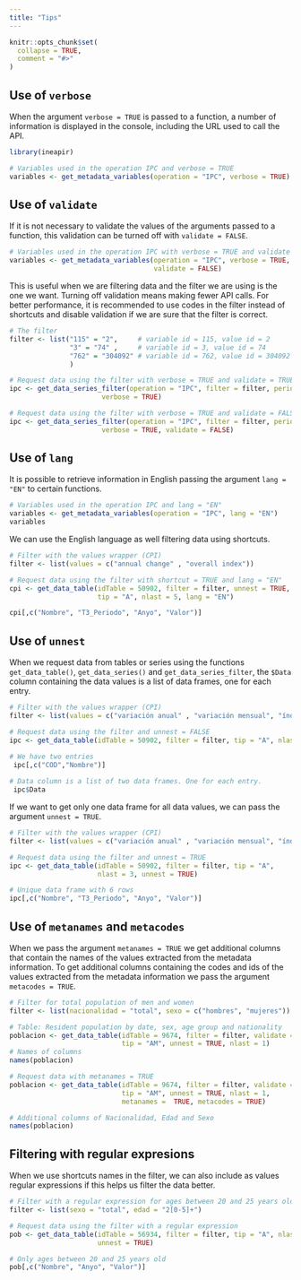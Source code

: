 ```yaml
---
title: "Tips"
---
```


```r
knitr::opts_chunk$set(
  collapse = TRUE,
  comment = "#>"
)
```

## Use of `verbose`

When the argument `verbose = TRUE` is passed to a function, a number of 
information is displayed in the console, including the URL used to call the API.

```r
library(ineapir)

# Variables used in the operation IPC and verbose = TRUE
variables <- get_metadata_variables(operation = "IPC", verbose = TRUE)
```

## Use of `validate`
If it is not necessary to validate the values of the arguments passed to a
function, this validation can be turned off with `validate = FALSE`.

```r
# Variables used in the operation IPC with verbose = TRUE and validate = FALSE
variables <- get_metadata_variables(operation = "IPC", verbose = TRUE,
                                    validate = FALSE)
```

This is useful when we are filtering data and the filter we are using is
the one we want. Turning off validation means making fewer API calls.
For better performance, it is recommended to use codes in the filter instead
of shortcuts and disable validation if we are sure that the filter is correct.

```r
# The filter 
filter <- list("115" = "2",     # variable id = 115, value id = 2
               "3" = "74" ,     # variable id = 3, value id = 74
               "762" = "304092" # variable id = 762, value id = 304092
               )

# Request data using the filter with verbose = TRUE and validate = TRUE
ipc <- get_data_series_filter(operation = "IPC", filter = filter, periodicity = 1,
                       verbose = TRUE)

# Request data using the filter with verbose = TRUE and validate = FALSE
ipc <- get_data_series_filter(operation = "IPC", filter = filter, periodicity = 1,
                       verbose = TRUE, validate = FALSE)
```

## Use of `lang`
It is possible to retrieve information in English passing the argument
`lang = "EN"` to certain functions.

```r
# Variables used in the operation IPC and lang = "EN"
variables <- get_metadata_variables(operation = "IPC", lang = "EN")
variables
```


We can use the English language as well filtering data using shortcuts.

```r
# Filter with the values wrapper (CPI)
filter <- list(values = c("annual change" , "overall index"))

# Request data using the filter with shortcut = TRUE and lang = "EN"
cpi <- get_data_table(idTable = 50902, filter = filter, unnest = TRUE,
                      tip = "A", nlast = 5, lang = "EN")

cpi[,c("Nombre", "T3_Periodo", "Anyo", "Valor")]
```

## Use of `unnest`
When we request data from tables or series using the functions
`get_data_table()`, `get_data_series()` and `get_data_series_filter`, the
`$Data` column containing the data values is a list of data frames, one for each
 entry.

```r
# Filter with the values wrapper (CPI)
filter <- list(values = c("variación anual" , "variación mensual", "índice general"))

# Request data using the filter and unnest = FALSE
ipc <- get_data_table(idTable = 50902, filter = filter, tip = "A", nlast = 3)

# We have two entries
 ipc[,c("COD","Nombre")]
 
# Data column is a list of two data frames. One for each entry. 
 ipc$Data
```

If we want to get only one data frame for all data values, we can pass
the argument `unnest = TRUE`.

```r
# Filter with the values wrapper (CPI)
filter <- list(values = c("variación anual" , "variación mensual", "índice general"))

# Request data using the filter and unnest = TRUE
ipc <- get_data_table(idTable = 50902, filter = filter, tip = "A",
                      nlast = 3, unnest = TRUE)

# Unique data frame with 6 rows
ipc[,c("Nombre", "T3_Periodo", "Anyo", "Valor")]
```

## Use of `metanames` and `metacodes`
When we pass the argument `metanames = TRUE` we get additional columns that 
contain the names of the values extracted from the metadata information.
To get additional columns containing the codes and ids of the values 
extracted from the metadata information we pass the argument `metacodes = TRUE`.

```r
# Filter for total population of men and women 
filter <- list(nacionalidad = "total", sexo = c("hombres", "mujeres"))

# Table: Resident population by date, sex, age group and nationality
poblacion <- get_data_table(idTable = 9674, filter = filter, validate = FALSE, 
                            tip = "AM", unnest = TRUE, nlast = 1)
# Names of columns
names(poblacion)

# Request data with metanames = TRUE
poblacion <- get_data_table(idTable = 9674, filter = filter, validate = FALSE, 
                            tip = "AM", unnest = TRUE, nlast = 1,
                            metanames =  TRUE, metacodes = TRUE)

# Additional columns of Nacionalidad, Edad and Sexo
names(poblacion)
```

## Filtering with regular expresions
When we use shortcuts names in the filter, we can also include as values
regular expressions if this helps us filter the data better.

```r
# Filter with a regular expression for ages between 20 and 25 years old
filter <- list(sexo = "total", edad = "2[0-5]+")

# Request data using the filter with a regular expression
pob <- get_data_table(idTable = 56934, filter = filter, tip = "A", nlast = 1,
                      unnest = TRUE)

# Only ages between 20 and 25 years old
pob[,c("Nombre", "Anyo", "Valor")]
```


